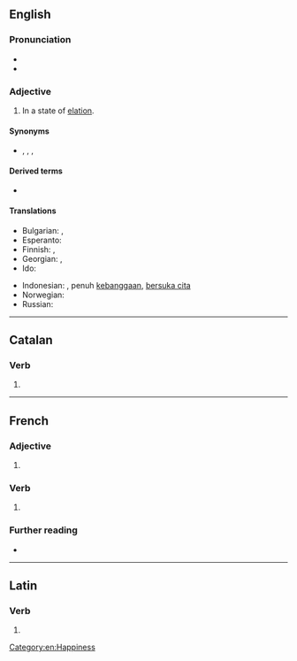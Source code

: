 ==English==

===Pronunciation===
* {{IPA|/ˈdʒu.bə.lənt/|lang=en}}
* {{audio|En-ca-jubilant.oga|Audio (US)|lang=en}}

===Adjective===
{{en-adj}}

# In a state of [[elation]].

====Synonyms====
* {{sense|in a state of elation}} {{l|en|delighted}}, {{l|en|elated}}, {{l|en|joyful}}, {{l|en|thrilled}}

====Derived terms====
* {{l|en|jubilantly}}

====Translations====
{{trans-top|In a state of elation}}
* Bulgarian: {{t+|bg|ликуващ}}, {{t+|bg|тържествуващ}}
* Esperanto: {{t|eo|jubila}}
* Finnish: {{t|fi|riemuitseva}}, {{t+|fi|riemukas}}
* Georgian: {{t|ka|მოლხინე}}, {{t|ka|მოზეიმე}}
* Ido: {{t+|io|joyema}}
{{trans-mid}}
* Indonesian: {{t+|id|bangga}}, penuh [[bangga|kebanggaan]], [[suka cita|bersuka cita]]
* Norwegian: {{qualifier|adv}} {{t|no|jublende}}
* Russian: {{t+|ru|ликующий}}
{{trans-bottom}}

[[Category:en:Happiness]]

----

==Catalan==

===Verb===
{{head|ca|verb form}}

# {{ca-verb form of|m=ptc|t=pres|jubilar}}

----

==French==

===Adjective===
{{fr-adj}}

# {{l|en|jubilant}}

===Verb===
{{head|fr|present participle}}

# {{present participle of|jubiler|lang=fr|nocat=1}}

===Further reading===
* {{R:TLFi}}

----

==Latin==

===Verb===
{{la-verb-form|jūbilant}}

# {{inflection of|jūbilō||3|p|pres|actv|indc|lang=la}}